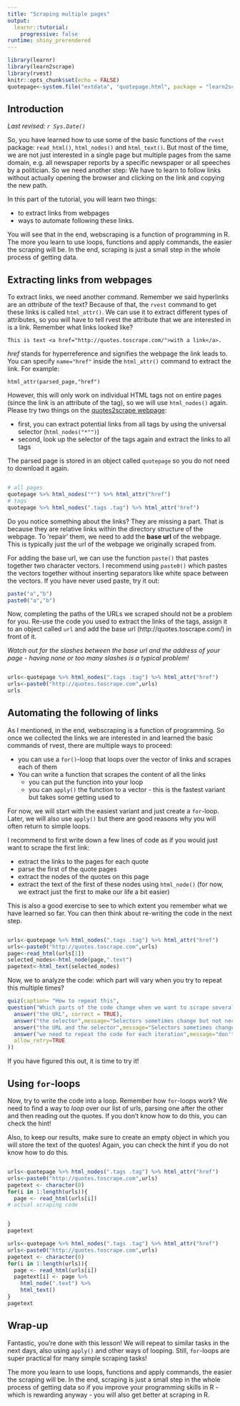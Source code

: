 ```yaml
---
title: "Scraping multiple pages"
output: 
  learnr::tutorial:
    progressive: false
runtime: shiny_prerendered
---
```


```r
library(learnr)
library(learn2scrape)
library(rvest)
knitr::opts_chunk$set(echo = FALSE)
quotepage<-system.file("extdata", "quotepage.html", package = "learn2scrape") %>% read_html()
```



## Introduction

*Last revised: `r Sys.Date()`*

So, you have learned how to use some of the basic functions of the `rvest` package: `read_html()`, `html_nodes()` and `html_text()`.
But most of the time, we are not just interested in a single page but multiple pages from the same domain, e.g. all newspaper reports by a specific newspaper or all speeches by a politician. So we need another step: We have to learn to follow links without actually opening the browser and clicking on the link and copying the new path.

In this part of the tutorial, you will learn two things:

- to extract links from webpages
- ways to automate following these links.

You will see that in the end, webscraping is a function of programming in R. The more you learn to use loops, functions and apply commands, the easier the scraping will be. In the end, scraping is just a small step in the whole process of getting data.

## Extracting links from webpages

To extract links, we need another command. Remember we said hyperlinks are an *attribute* of the text? Because of that, the `rvest` command to get these links is called `html_attr()`. We can use it to extract different types of attributes, so you will have to tell rvest the attribute that we are interested in is a link. Remember what links looked like?

`This is text <a href="http://quotes.toscrape.com/">with a link</a>.`

*href* stands for hyperreference and signifies the webpage the link leads to. You can specify `name="href"` inside the `html_attr()` command to extract the link. For example:

`html_attr(parsed_page,"href")`

However, this will only work on individual HTML tags not on entire pages (since the link is an attribute of the tag), so we will use `html_nodes()` again. Please try two things on the [quotes2scrape webpage](http://quotes.toscrape.com/){target="_blank"}:

- first, you can extract potential links from all tags by using the universal selector (`html_nodes("*"")`)
- second, look up the selector of the tags again and extract the links to all tags

The parsed page is stored in an object called `quotepage` so you do not need to download it again.

```r




```

```r
# all pages
quotepage %>% html_nodes("*") %>% html_attr("href")
# tags
quotepage %>% html_nodes(".tags .tag") %>% html_attr("href")
```


Do you notice something about the links? They are missing a part. That is because they are relative links within the directory structure of the webpage. To 'repair' them, we need to add the **base url** of the webpage. This is typically just the url of the webpage we originally scraped from.

For adding the base url, we can use the function `paste()` that pastes together two character vectors. I recommend using `paste0()` which pastes the vectors together without inserting separators like white space between the vectors. If you have never used paste, try it out:

```r
paste("a","b")
paste0("a","b")
```

Now, completing the paths of the URLs we scraped should not be a problem for you. Re-use the code you used to extract the links of the tags, assign it to an object called `url` and add the base url (http://quotes.toscrape.com/) in front of it.

*Watch out for the slashes between the base url and the address of your page - having none or too many slashes is a typical problem!*

```r


```

```r
urls<-quotepage %>% html_nodes(".tags .tag") %>% html_attr("href")
urls<-paste0("http://quotes.toscrape.com",urls)
urls
```



## Automating the following of links

As I mentioned, in the end, webscraping is a function of programming. So once we collected the links we are interested in and learned the basic commands of rvest, there are multiple ways to proceed:

- you can use a `for()`-loop that loops over the vector of links and scrapes each of them
- You can write a function that scrapes the content of all the links
    - you can put the function into your loop
    - you can `apply()` the function to a vector - this is the fastest variant but takes some getting used to

For now, we will start with the easiest variant and just create a `for`-loop. Later, we will also use `apply()` but there are good reasons why you will often return to simple loops.

I recommend to first write down a few lines of code as if you would just want to scrape the first link:

- extract the links to the pages for each quote
- parse the first of the quote pages
- extract the nodes of the quotes on this page
- extract the text of the first of these nodes using `html_node()` (for now, we extract just the first to make our life a bit easier)

This is also a good exercise to see to which extent you remember what we have learned so far. You can then think about re-writing the code in the next step.

```r





```

```r
urls<-quotepage %>% html_nodes(".tags .tag") %>% html_attr("href")
urls<-paste0("http://quotes.toscrape.com",urls)
page<-read_html(urls[1])
selected_nodes<-html_node(page,".text")
pagetext<-html_text(selected_nodes)
```

Now, we to analyze the code: which part will vary when you try to repeat this multiple times?

```r
quiz(caption= "How to repeat this",
question("Which parts of the code change when we want to scrape several pages?",
  answer("the URL", correct = TRUE),
  answer("the selector",message="Selectors sometimes change but not necessarily!"),
  answer("the URL and the selector",message="Selectors sometimes change but not necessarily!"),
  answer("we need to repeat the code for each iteration",message="don't be such a pessimist!"),
  allow_retry=TRUE
))
```

If you have figured this out, it is time to try it!

## Using `for`-loops

Now, try to write the code into a loop. Remember how `for`-loops work? We need to find a way to *loop* over our list of urls, parsing one after the other and then reading out the quotes. If you don't know how to do this, you can check the hint!

Also, to keep our results, make sure to create an empty object in which you will store the text of the quotes! Again, you can check the hint if you do not know how to do this.


```r

```


```r
urls<-quotepage %>% html_nodes(".tags .tag") %>% html_attr("href")
urls<-paste0("http://quotes.toscrape.com",urls)
pagetext <- character(0)
for(i in 1:length(urls)){
  page <- read_html(urls[i])
# actual scraping code


}
pagetext
```
```r
urls<-quotepage %>% html_nodes(".tags .tag") %>% html_attr("href")
urls<-paste0("http://quotes.toscrape.com",urls)
pagetext <- character(0)
for(i in 1:length(urls)){
  page <- read_html(urls[i])
  pagetext[i] <- page %>%
    html_node(".text") %>%
    html_text()
}
pagetext
```



## Wrap-up

Fantastic, you're done with this lesson! We will repeat to similar tasks in the next days, also using `apply()` and other ways of looping. Still, `for`-loops are super practical for many simple scraping tasks!

The more you learn to use loops, functions and apply commands, the easier the scraping will be. In the end, scraping is just a small step in the whole process of getting data so if you improve your programming skills in R - which is rewarding anyway - you will also get better at scraping in R.
